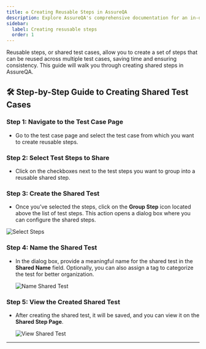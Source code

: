 ```yaml
---
title: ♻️ Creating Reusable Steps in AssureQA
description: Explore AssureQA's comprehensive documentation for an in-depth look at our services and tools.
sidebar:
  label: Creating resusable steps
  order: 1
---
```


Reusable steps, or shared test cases, allow you to create a set of steps that can be reused across multiple test cases, saving time and ensuring consistency. This guide will walk you through creating shared steps in AssureQA.

## 🛠️ Step-by-Step Guide to Creating Shared Test Cases

### Step 1: Navigate to the Test Case Page

- Go to the test case page and select the test case from which you want to create reusable steps.

### Step 2: Select Test Steps to Share

- Click on the checkboxes next to the test steps you want to group into a reusable shared step.


### Step 3: Create the Shared Test

- Once you’ve selected the steps, click on the **Group Step** icon located above the list of test steps. This action opens a dialog box where you can configure the shared steps.

![Select Steps](./SharedImages/1.Click%20Shared%20button.png)

### Step 4: Name the Shared Test

- In the dialog box, provide a meaningful name for the shared test in the **Shared Name** field. Optionally, you can also assign a tag to categorize the test for better organization.

   ![Name Shared Test](./SharedImages/2.Naming%20Shared%20test.png)

### Step 5: View the Created Shared Test

- After creating the shared test, it will be saved, and you can view it on the **Shared Step Page**.

   ![View Shared Test](./SharedImages/3.Shared%20test%20displayed%20in%20shared%20page.png)

---


